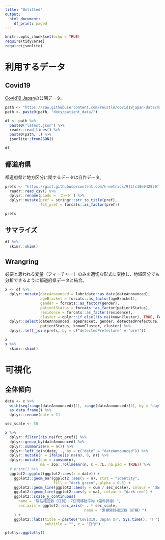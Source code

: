 ```yaml
---
title: "Untitled"
output:
  html_document:
    df_print: paged
---
```


```r
knitr::opts_chunk$set(echo = TRUE)
require(tidyverse)
require(jsonlite)
```

# 利用するデータ

## Covid19
[Covid19 Japan](https://covid19japan.com/)の公開データ。
```r
path <- "https://raw.githubusercontent.com/reustle/covid19japan-data/master/"
path <- paste0(path, "docs/patient_data/")

df <- path %>% 
  paste0("latest.json") %>% 
  readr::read_lines() %>% 
  paste0(path, .) %>% 
  jsonlite::fromJSON()

df
```


## 都道府県
都道府県と地方区分に関するデータは自作データ。
```r
prefs <- "https://gist.githubusercontent.com/k-metrics/9f3fc18e042850ff24ad9676ac34764b/raw/bcf237d21ace39eb74adafe76d6cb1d5c463d31e/pref_utf8.csv" %>% 
  readr::read_csv() %>% 
  dplyr::rename(pcode = `コード`) %>% 
  dplyr::mutate(pref = stringr::str_to_title(pref),
                fct_pref = forcats::as_factor(pref))

prefs
```

## サマライズ
```r
df %>% 
  skimr::skim()
```


## Wrangring
必要と思われる変量（フィーチャー）のみを適切な形式に変換し、地域区分でも分析できるように都道府県データと結合。
```r
x <- df %>% 
  dplyr::mutate(dateAnnounced = lubridate::as_date(dateAnnounced),
                ageBracket = forcats::as_factor(ageBracket),
                gender = forcats::as_factor(gender),
                patientStatus = forcats::as_factor(patientStatus),
                residence = forcats::as_factor(residence),
                cluster = dplyr::if_else(!is.na(knownCluster), TRUE, FALSE)) %>% 
  dplyr::select(dateAnnounced, ageBracket, gender, detectedPrefecture,
                patientStatus, knownCluster, cluster) %>% 
  dplyr::left_join(prefs, by = c("detectedPrefecture" = "pref"))

x
x %>% 
  skimr::skim()
```

# 可視化

## 全体傾向

```r
date <- x %>% 
  with(seq(range(dateAnnounced)[1], range(dateAnnounced)[2], by = "day")) %>% 
  as.data.frame() %>% 
  dplyr::rename(date = 1)

sec_scale <- 50

x %>% 
  dplyr::filter(!is.na(fct_pref)) %>% 
  dplyr::group_by(dateAnnounced) %>% 
  dplyr::summarise(n = n()) %>% 
  dplyr::left_join(date, ., by = c("date" = "dateAnnounced")) %>% 
  dplyr::mutate(n = ifelse(is.na(n), 0, n)) %>% 
  dplyr::mutate(cum = cumsum(n),
                ma = zoo::rollmeanr(n, k = 7L, na.pad = TRUE)) %>%
  # print() %>% 
  ggplot2::ggplot(ggplot2::aes(x = date)) + 
    ggplot2::geom_bar(ggplot2::aes(y = n), stat = "identity",
                      fill = "dark green", alpha = 0.5) + 
    ggplot2::geom_line(ggplot2::aes(y = cum / sec_scale), colour = "dark green") +
    ggplot2::geom_line(ggplot2::aes(y = ma), colour = "dark red") + 
    ggplot2::scale_y_continuous(
      name = "陽性確定数（日別）・7日間移動平均（濃赤折線）",
      sec.axis = ggplot2::sec_axis(~ . * sec_scale,
                                    name = "累積陽性確定数（折線）")
    ) +
    ggplot2::labs(title = paste0("Covid19, Japan（@", Sys.time(), "）"),
                  subtitle = "", x = "日付")

plotly::ggplotly()
```


